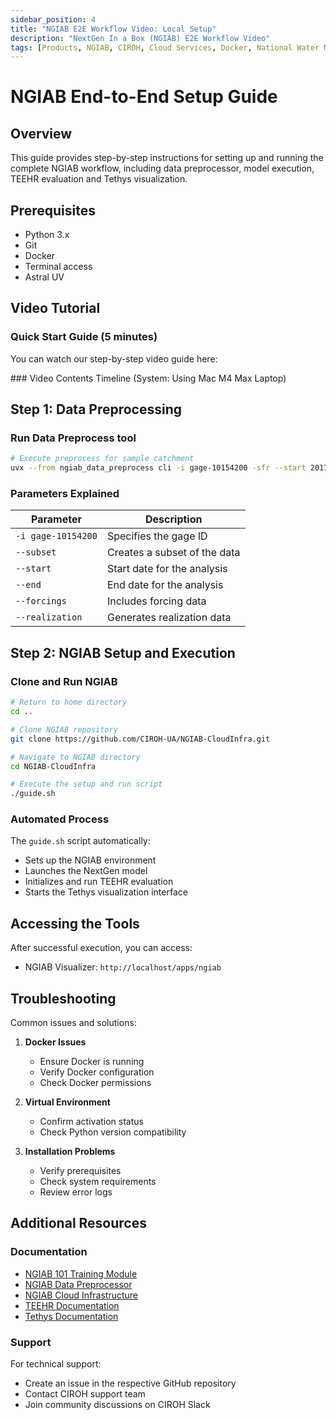 ```yaml
---
sidebar_position: 4
title: "NGIAB E2E Workflow Video: Local Setup"
description: "NextGen In a Box (NGIAB) E2E Workflow Video"
tags: [Products, NGIAB, CIROH, Cloud Services, Docker, National Water Model, Education, TEEHR, Tethys Platform]
---
```


# NGIAB End-to-End Setup Guide

## Overview
This guide provides step-by-step instructions for setting up and running the complete NGIAB workflow, including data preprocessor, model execution, TEEHR evaluation and Tethys visualization.

## Prerequisites
- Python 3.x
- Git
- Docker
- Terminal access
- Astral UV

## Video Tutorial

### Quick Start Guide (5 minutes)

You can watch our step-by-step video guide here:


<VideoPlayer url="https://youtu.be/7kjJXvionyw"  />
### Video Contents Timeline
(System: Using Mac M4 Max Laptop)

## Step 1: Data Preprocessing

### Run Data Preprocess tool
```bash
# Execute preprocess for sample catchment
uvx --from ngiab_data_preprocess cli -i gage-10154200 -sfr --start 2017-09-01 --end 2018-09-01 --source aorc 
```

### Parameters Explained
| Parameter | Description |
|-----------|-------------|
| `-i gage-10154200` | Specifies the gage ID |
| `--subset` | Creates a subset of the data |
| `--start` | Start date for the analysis |
| `--end` | End date for the analysis |
| `--forcings` | Includes forcing data |
| `--realization` | Generates realization data |

## Step 2: NGIAB Setup and Execution

### Clone and Run NGIAB
```bash
# Return to home directory
cd ..

# Clone NGIAB repository
git clone https://github.com/CIROH-UA/NGIAB-CloudInfra.git

# Navigate to NGIAB directory
cd NGIAB-CloudInfra

# Execute the setup and run script
./guide.sh
```

### Automated Process
The `guide.sh` script automatically:
- Sets up the NGIAB environment
- Launches the NextGen model
- Initializes and run TEEHR evaluation
- Starts the Tethys visualization interface

## Accessing the Tools

After successful execution, you can access:
- NGIAB Visualizer: `http://localhost/apps/ngiab`

## Troubleshooting

Common issues and solutions:

1. **Docker Issues**
   - Ensure Docker is running
   - Verify Docker configuration
   - Check Docker permissions

2. **Virtual Environment**
   - Confirm activation status
   - Check Python version compatibility

4. **Installation Problems**
   - Verify prerequisites
   - Check system requirements
   - Review error logs

## Additional Resources

### Documentation
- [NGIAB 101 Training Module](https://docs.ciroh.org/training-NGIAB-101/)
- [NGIAB Data Preprocessor](https://github.com/CIROH-UA/NGIAB_data_preprocess)
- [NGIAB Cloud Infrastructure](https://github.com/CIROH-UA/NGIAB-CloudInfra)
- [TEEHR Documentation](https://github.com/RTIInternational/teehr)
- [Tethys Documentation](https://www.tethysplatform.org/)

### Support
For technical support:
- Create an issue in the respective GitHub repository
- Contact CIROH support team
- Join community discussions on CIROH Slack
